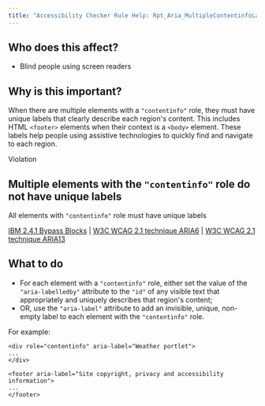```yaml
---
title: "Accessibility Checker Rule Help: Rpt_Aria_MultipleContentinfoLandmarks_Implicit"
---
```


<div className="toolHelp">
<Row>
<Column colLg={5} colMd={3} colSm={4} className="toolLeft">

## Who does this affect?

* Blind people using screen readers

## Why is this important?
When there are multiple elements with a `"contentinfo"` role, they must have unique labels that clearly describe each region's content. This includes HTML `<footer>` elements when their context is a `<body>` element. These labels help people using assistive technologies to quickly find and navigate to each region.

</Column>
<Column colLg={11} colMd={5} colSm={4} className="toolMain">

<div className="level-violation">
Violation
</div>

## Multiple elements with the  `"contentinfo"` role do not have unique labels
All elements with `"contentinfo"` role must have unique labels

[IBM 2.4.1 Bypass Blocks](http://www.ibm.com/able/guidelines/ci162/bypass_blocks.html) | [W3C WCAG 2.1 technique ARIA6](https://www.w3.org/WAI/WCAG21/Techniques/aria/ARIA6) |  [W3C WCAG 2.1 technique ARIA13](https://www.w3.org/WAI/WCAG21/Techniques/aria/ARIA13)

<div id="elementLocation">
</div>

## What to do

* For each element with a `"contentinfo"` role, either set the value of the `"aria-labelledby"` attribute to the `"id"` of any visible text that appropriately and uniquely describes that region's content;
* OR, use the `"aria-label"` attribute to add an invisible, unique, non-empty label to each element with the `"contentinfo"` role.

For example:
```
<div role="contentinfo" aria-label="Weather portlet">
...
</div>

<footer aria-label="Site copyright, privacy and accessibility information">
...
</footer>
```


</Column>
</Row>
</div>
